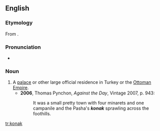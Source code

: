 ==English==

===Etymology===
From {{etyl|tr}} {{term|qonaq||inn}}.

===Pronunciation===
* {{IPA|/kəʊˈnɑːk/}}

===Noun===
{{en-noun}}

# A [[palace]] or other large official residence in Turkey or the [[Ottoman Empire]].
#* '''2006''', Thomas Pynchon, ''Against the Day'', Vintage 2007, p. 943:
#*: It was a small pretty town with four minarets and one campanile and the Pasha's '''''konak''''' sprawling across the foothills.

[[tr:konak]]
